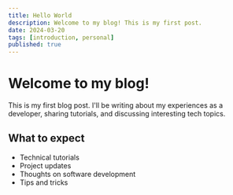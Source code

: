 ```yaml
---
title: Hello World
description: Welcome to my blog! This is my first post.
date: 2024-03-20
tags: [introduction, personal]
published: true
---
```


# Welcome to my blog!

This is my first blog post. I'll be writing about my experiences as a developer, sharing tutorials, and discussing interesting tech topics.

## What to expect

- Technical tutorials
- Project updates
- Thoughts on software development
- Tips and tricks
